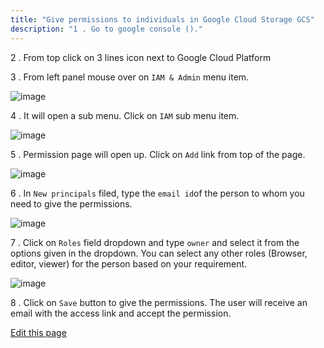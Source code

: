 ```yaml
---
title: "Give permissions to individuals in Google Cloud Storage GCS"
description: "1 . Go to google console ()."
---
```


2 . From top click on 3 lines icon next to Google Cloud Platform

3 . From left panel mouse over on `IAM & Admin` menu item.

![image](/images/docs/docs/FAQ/32592458/220826170-fea17b70-75df-42ca-8ed6-66e54ea74dc7.png)

4 . It will open a sub menu. Click on `IAM` sub menu item.

![image](/images/docs/docs/FAQ/32592458/220826180-6162b681-c041-453f-9c42-81c7d496db4c.png)

5 . Permission page will open up. Click on `Add` link from top of the page.

![image](/images/docs/docs/FAQ/32592458/220826189-3b9e1d11-945f-4558-b63d-223c5540439b.png)

6 . In `New principals` filed, type the `email id`of the person to whom you need to give the permissions.

![image](/images/docs/docs/FAQ/32592458/220826204-91cbb82f-bd67-47ae-87f3-18a31f9158e1.png)

7 . Click on `Roles` field dropdown and type `owner` and select it from the options given in the dropdown. You can select any other roles (Browser, editor, viewer) for the person based on your requirement.

![image](/images/docs/docs/FAQ/32592458/220826217-806b27e0-b663-423b-962a-3ef1f81f2800.png)

8 . Click on `Save` button to give the permissions. The user will receive an email with the access link and accept the permission.

[Edit this page](<https://github.com/glific/docs/tree/main/docs/6. FAQ/15. Give permissions to individuals in Google Cloud Storage GCS.md>)
